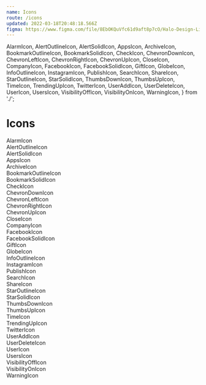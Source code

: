 ```yaml
---
name: Icons
route: /icons
updated: 2022-03-18T20:48:18.566Z
figma: https://www.figma.com/file/8EbOKQuVfc61d9aft8p7cO/Halo-Design-Library?node-id=12%3A1388
---
```


  AlarmIcon,
  AlertOutlineIcon,
  AlertSolidIcon,
  AppsIcon,
  ArchiveIcon,
  BookmarkOutlineIcon,
  BookmarkSolidIcon,
  CheckIcon,
  ChevronDownIcon,
  ChevronLeftIcon,
  ChevronRightIcon,
  ChevronUpIcon,
  CloseIcon,
  CompanyIcon,
  FacebookIcon,
  FacebookSolidIcon,
  GiftIcon,
  GlobeIcon,
  InfoOutlineIcon,
  InstagramIcon,
  PublishIcon,
  SearchIcon,
  ShareIcon,
  StarOutlineIcon,
  StarSolidIcon,
  ThumbsDownIcon,
  ThumbsUpIcon,
  TimeIcon,
  TrendingUpIcon,
  TwitterIcon,
  UserAddIcon,
  UserDeleteIcon,
  UserIcon,
  UsersIcon,
  VisibilityOffIcon,
  VisibilityOnIcon,
  WarningIcon,
} from './';

# Icons

<div className="grid grid-cols-4 gap-4 text-center max-w-3xl">

<div className="flex flex-col items-center justify-between border rounded border-gray-300">
  <div className="p-4">
    <AlarmIcon />
  </div>
  <span className="font-medium text-sm mb-2">AlarmIcon</span>
</div>
<div className="flex flex-col items-center justify-between border rounded border-gray-300">
  <div className="p-4">
    <AlertOutlineIcon />
  </div>
  <span className="font-medium text-sm mb-2">AlertOutlineIcon</span>
</div>
<div className="flex flex-col items-center justify-between border rounded border-gray-300">
  <div className="p-4">
    <AlertSolidIcon />
  </div>
  <span className="font-medium text-sm mb-2">AlertSolidIcon</span>
</div>
<div className="flex flex-col items-center justify-between border rounded border-gray-300">
  <div className="p-4">
    <AppsIcon />
  </div>
  <span className="font-medium text-sm mb-2">AppsIcon</span>
</div>
<div className="flex flex-col items-center justify-between border rounded border-gray-300">
  <div className="p-4">
    <ArchiveIcon />
  </div>
  <span className="font-medium text-sm mb-2">ArchiveIcon</span>
</div>
<div className="flex flex-col items-center justify-between border rounded border-gray-300">
  <div className="p-4">
    <BookmarkOutlineIcon />
  </div>
  <span className="font-medium text-sm mb-2">BookmarkOutlineIcon</span>
</div>
<div className="flex flex-col items-center justify-between border rounded border-gray-300">
  <div className="p-4">
    <BookmarkSolidIcon />
  </div>
  <span className="font-medium text-sm mb-2">BookmarkSolidIcon</span>
</div>
<div className="flex flex-col items-center justify-between border rounded border-gray-300">
  <div className="p-4">
    <CheckIcon />
  </div>
  <span className="font-medium text-sm mb-2">CheckIcon</span>
</div>
<div className="flex flex-col items-center justify-between border rounded border-gray-300">
  <div className="p-4">
    <ChevronDownIcon />
  </div>
  <span className="font-medium text-sm mb-2">ChevronDownIcon</span>
</div>
<div className="flex flex-col items-center justify-between border rounded border-gray-300">
  <div className="p-4">
    <ChevronLeftIcon />
  </div>
  <span className="font-medium text-sm mb-2">ChevronLeftIcon</span>
</div>
<div className="flex flex-col items-center justify-between border rounded border-gray-300">
  <div className="p-4">
    <ChevronRightIcon />
  </div>
  <span className="font-medium text-sm mb-2">ChevronRightIcon</span>
</div>
<div className="flex flex-col items-center justify-between border rounded border-gray-300">
  <div className="p-4">
    <ChevronUpIcon />
  </div>
  <span className="font-medium text-sm mb-2">ChevronUpIcon</span>
</div>
<div className="flex flex-col items-center justify-between border rounded border-gray-300">
  <div className="p-4">
    <CloseIcon />
  </div>
  <span className="font-medium text-sm mb-2">CloseIcon</span>
</div>
<div className="flex flex-col items-center justify-between border rounded border-gray-300">
  <div className="p-4">
    <CompanyIcon />
  </div>
  <span className="font-medium text-sm mb-2">CompanyIcon</span>
</div>
<div className="flex flex-col items-center justify-between border rounded border-gray-300">
  <div className="p-4">
    <FacebookIcon />
  </div>
  <span className="font-medium text-sm mb-2">FacebookIcon</span>
</div>
<div className="flex flex-col items-center justify-between border rounded border-gray-300">
  <div className="p-4">
    <FacebookSolidIcon />
  </div>
  <span className="font-medium text-sm mb-2">FacebookSolidIcon</span>
</div>
<div className="flex flex-col items-center justify-between border rounded border-gray-300">
  <div className="p-4">
    <GiftIcon />
  </div>
  <span className="font-medium text-sm mb-2">GiftIcon</span>
</div>
<div className="flex flex-col items-center justify-between border rounded border-gray-300">
  <div className="p-4">
    <GlobeIcon />
  </div>
  <span className="font-medium text-sm mb-2">GlobeIcon</span>
</div>
<div className="flex flex-col items-center justify-between border rounded border-gray-300">
  <div className="p-4">
    <InfoOutlineIcon />
  </div>
  <span className="font-medium text-sm mb-2">InfoOutlineIcon</span>
</div>
<div className="flex flex-col items-center justify-between border rounded border-gray-300">
  <div className="p-4">
    <InstagramIcon />
  </div>
  <span className="font-medium text-sm mb-2">InstagramIcon</span>
</div>
<div className="flex flex-col items-center justify-between border rounded border-gray-300">
  <div className="p-4">
    <PublishIcon />
  </div>
  <span className="font-medium text-sm mb-2">PublishIcon</span>
</div>
<div className="flex flex-col items-center justify-between border rounded border-gray-300">
  <div className="p-4">
    <SearchIcon />
  </div>
  <span className="font-medium text-sm mb-2">SearchIcon</span>
</div>
<div className="flex flex-col items-center justify-between border rounded border-gray-300">
  <div className="p-4">
    <ShareIcon />
  </div>
  <span className="font-medium text-sm mb-2">ShareIcon</span>
</div>
<div className="flex flex-col items-center justify-between border rounded border-gray-300">
  <div className="p-4">
    <StarOutlineIcon />
  </div>
  <span className="font-medium text-sm mb-2">StarOutlineIcon</span>
</div>
<div className="flex flex-col items-center justify-between border rounded border-gray-300">
  <div className="p-4">
    <StarSolidIcon />
  </div>
  <span className="font-medium text-sm mb-2">StarSolidIcon</span>
</div>
<div className="flex flex-col items-center justify-between border rounded border-gray-300">
  <div className="p-4">
    <ThumbsDownIcon />
  </div>
  <span className="font-medium text-sm mb-2">ThumbsDownIcon</span>
</div>
<div className="flex flex-col items-center justify-between border rounded border-gray-300">
  <div className="p-4">
    <ThumbsUpIcon />
  </div>
  <span className="font-medium text-sm mb-2">ThumbsUpIcon</span>
</div>
<div className="flex flex-col items-center justify-between border rounded border-gray-300">
  <div className="p-4">
    <TimeIcon />
  </div>
  <span className="font-medium text-sm mb-2">TimeIcon</span>
</div>
<div className="flex flex-col items-center justify-between border rounded border-gray-300">
  <div className="p-4">
    <TrendingUpIcon />
  </div>
  <span className="font-medium text-sm mb-2">TrendingUpIcon</span>
</div>
<div className="flex flex-col items-center justify-between border rounded border-gray-300">
  <div className="p-4">
    <TwitterIcon />
  </div>
  <span className="font-medium text-sm mb-2">TwitterIcon</span>
</div>
<div className="flex flex-col items-center justify-between border rounded border-gray-300">
  <div className="p-4">
    <UserAddIcon />
  </div>
  <span className="font-medium text-sm mb-2">UserAddIcon</span>
</div>
<div className="flex flex-col items-center justify-between border rounded border-gray-300">
  <div className="p-4">
    <UserDeleteIcon />
  </div>
  <span className="font-medium text-sm mb-2">UserDeleteIcon</span>
</div>
<div className="flex flex-col items-center justify-between border rounded border-gray-300">
  <div className="p-4">
    <UserIcon />
  </div>
  <span className="font-medium text-sm mb-2">UserIcon</span>
</div>
<div className="flex flex-col items-center justify-between border rounded border-gray-300">
  <div className="p-4">
    <UsersIcon />
  </div>
  <span className="font-medium text-sm mb-2">UsersIcon</span>
</div>
<div className="flex flex-col items-center justify-between border rounded border-gray-300">
  <div className="p-4">
    <VisibilityOffIcon />
  </div>
  <span className="font-medium text-sm mb-2">VisibilityOffIcon</span>
</div>
<div className="flex flex-col items-center justify-between border rounded border-gray-300">
  <div className="p-4">
    <VisibilityOnIcon />
  </div>
  <span className="font-medium text-sm mb-2">VisibilityOnIcon</span>
</div>
<div className="flex flex-col items-center justify-between border rounded border-gray-300">
  <div className="p-4">
    <WarningIcon />
  </div>
  <span className="font-medium text-sm mb-2">WarningIcon</span>
</div>

</div>
